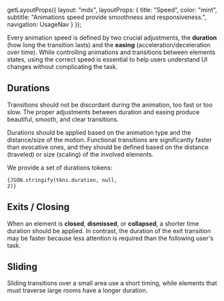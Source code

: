 
  getLayoutProps({
    layout: "mdx",
    layoutProps: {
      title: "Speed",
      color: "mint",
      subtitle: "Animations speed provide smoothness and responsiveness.",
      navigation: UsageNav
    }
  });

Every animation speed is defined by two crucial adjustments, the **duration** (how long the transition lasts) and the **easing** (acceleration/deceleration over time). While controlling animations and transitions between elements states, using the correct speed is essential to help users understand UI changes without complicating the task.

## Durations

Transitions should not be discordant during the animation, too fast or too slow. The proper adjustments between duration and easing produce beautiful, smooth, and clear transitions.

Durations should be applied based on the animation type and the distance/size of the motion. Functional transitions are significantly faster than evocative ones, and they should be defined based on the distance (traveled) or size (scaling) of the involved elements.

We provide a set of durations tokens:

<Code language="json">{JSON.stringify(tkns.duration, null, 2)}</Code>

## Exits / Closing

When an element is **closed**, **dismissed**, or **collapsed**, a shorter time duration should be applied. In contrast, the duration of the exit transition may be faster because less attention is required than the following user's task.

<VideoPlayer src="/design/motion/source/evocative.mp4" />

## Sliding

Sliding transitions over a small area use a short timing, while elements that must traverse large rooms have a longer duration.

<VideoPlayer src="/design/motion/source/sliding.mp4" />
